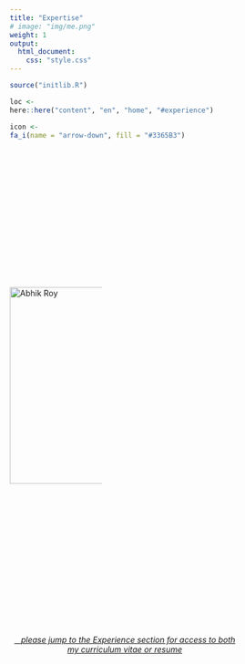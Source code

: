 ```yaml
---
title: "Expertise"
# image: "img/me.png"
weight: 1
output:
  html_document:
    css: "style.css"
---
```


<style>

.holder {
    width: 40%;
    display: flex;
    overflow: hidden;
    align-items: center;
}

/*QuickReset*/ * {margin:0; box-sizing:border-box;}

.About {
  display: flex;
}

.About > * {
  flex: 1;
  margin: 10px;
}

table, 
tbody, 
th, 
td, 
tr, 
.markdown tbody tr:nth-child(2n+1) td, 
.markdown tbody tr:nth-child(2n+1) th,
.markdown tbody tr:nth-child(2n) td, 
.markdown tbody tr:nth-child(2n) th{
  border: none;
  text-align: left;
  background-color: #1e1e1e;
  color: #ffffff;
  vertical-align: center;
}

</style>

<script src="//yihui.org/js/math-code.js" defer></script>
<!-- Just one possible MathJax CDN below. You may use others. -->
<script defer
  src="//mathjax.rstudio.com/latest/MathJax.js?config=TeX-MML-AM_CHTML">
</script>

<link rel="stylesheet" href="https://cdnjs.cloudflare.com/ajax/libs/font-awesome/6.1.0/css/all.min.css" integrity="sha512-10/jx2EXwxxWqCLX/hHth/vu2KY3jCF70dCQB8TSgNjbCVAC/8vai53GfMDrO2Emgwccf2pJqxct9ehpzG+MTw==" crossorigin="anonymous" referrerpolicy="no-referrer" />

```r
source("initlib.R")
```


```r
loc <- 
here::here("content", "en", "home", "#experience")

icon <-
fa_i(name = "arrow-down", fill = "#3365B3")
```

<div class="holder">

<div class="left">

<a href="#abhik"><img src='/img/photos/me.png' alt='Abhik Roy' width='345' align="left"></a>

</div>

<div class="right">


<table>
    <tr><th>Data visualization</b></th></tr> 
    <tr><th>Content, cluster, and social network analysis</th></tr> 
    <tr><th>Modeling using statistics and machine learning</th></tr> 
    <tr><th>Text mining</th></tr> 
    <tr><th>Planning and conducting program evaluations</th></tr>  
    <tr><th>Designing and administering small- and large-scale surveys</th></tr>
    <tr><th>Programming and analysis in </b><i style="color:#3365B3;" class="fab fa-r-project fa-lg"></i> <b>with markup using</b> <code>$\LaTeX$</code> </th></tr> 
    <tr><th>App development and dynamic reporting using</b></th></tr> 
</table>
<div class="holder" style="margin-top: -25px">

<div class="About" id="about">
 &nbsp&nbsp&nbsp<img src='/img/logos/shiny-logo.png' alt='Shiny hex' style="width:75px">&nbsp;&nbsp;
 <img src='/img/logos/rmarkdown.png' alt='Rmarkdown hex' style="width:75px">
</div>

</div>
</div>
</div>
<br>
<br>
<center>
<a href="#experience"><i class="fa-solid fa-arrow-turn-down"></i></i>&nbsp;&nbsp;&nbsp;<i>please jump to the Experience section for access to both my curriculum vitae or resume</i></a>
</center>
<br>
